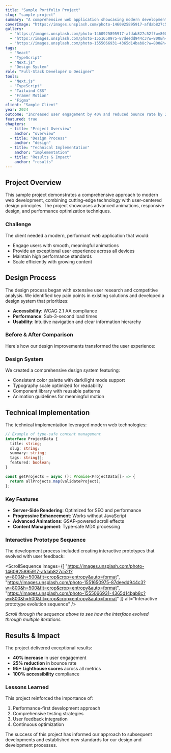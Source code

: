 ```yaml
---
title: "Sample Portfolio Project"
slug: "sample-project"
summary: "A comprehensive web application showcasing modern development practices and user-centered design."
coverImage: "https://images.unsplash.com/photo-1460925895917-afdab827c52f?w=800&h=500&fit=crop&crop=entropy&auto=format"
gallery:
  - "https://images.unsplash.com/photo-1460925895917-afdab827c52f?w=800&h=500&fit=crop&crop=entropy&auto=format"
  - "https://images.unsplash.com/photo-1551650975-87deedd944c3?w=800&h=500&fit=crop&crop=entropy&auto=format"
  - "https://images.unsplash.com/photo-1555066931-4365d14bab8c?w=800&h=500&fit=crop&crop=entropy&auto=format"
tags:
  - "React"
  - "TypeScript"
  - "Next.js"
  - "Design System"
role: "Full-Stack Developer & Designer"
tools:
  - "Next.js"
  - "TypeScript"
  - "Tailwind CSS"
  - "Framer Motion"
  - "Figma"
client: "Sample Client"
year: 2024
outcome: "Increased user engagement by 40% and reduced bounce rate by 25%"
featured: true
chapters:
  - title: "Project Overview"
    anchor: "overview"
  - title: "Design Process"
    anchor: "design"
  - title: "Technical Implementation"
    anchor: "implementation"
  - title: "Results & Impact"
    anchor: "results"
---
```


## Project Overview

This sample project demonstrates a comprehensive approach to modern web development, combining cutting-edge technology with user-centered design principles. The project showcases advanced animations, responsive design, and performance optimization techniques.

### Challenge

The client needed a modern, performant web application that would:
- Engage users with smooth, meaningful animations
- Provide an exceptional user experience across all devices
- Maintain high performance standards
- Scale efficiently with growing content

## Design Process

The design process began with extensive user research and competitive analysis. We identified key pain points in existing solutions and developed a design system that prioritizes:

- **Accessibility**: WCAG 2.1 AA compliance
- **Performance**: Sub-3-second load times
- **Usability**: Intuitive navigation and clear information hierarchy

### Before & After Comparison

Here's how our design improvements transformed the user experience:

<BeforeAfterSlider
  beforeImage="https://images.unsplash.com/photo-1460925895917-afdab827c52f?w=800&h=500&fit=crop&crop=entropy&auto=format"
  afterImage="https://images.unsplash.com/photo-1551650975-87deedd944c3?w=800&h=500&fit=crop&crop=entropy&auto=format"
  beforeLabel="Original Design"
  afterLabel="Redesigned Interface"
/>

### Design System

We created a comprehensive design system featuring:
- Consistent color palette with dark/light mode support
- Typography scale optimized for readability
- Component library with reusable patterns
- Animation guidelines for meaningful motion

## Technical Implementation

The technical implementation leveraged modern web technologies:

```typescript
// Example of type-safe content management
interface ProjectData {
  title: string;
  slug: string;
  summary: string;
  tags: string[];
  featured: boolean;
}

const getProjects = async (): Promise<ProjectData[]> => {
  return allProjects.map(validateProject);
};
```

### Key Features

- **Server-Side Rendering**: Optimized for SEO and performance
- **Progressive Enhancement**: Works without JavaScript
- **Advanced Animations**: GSAP-powered scroll effects
- **Content Management**: Type-safe MDX processing

### Interactive Prototype Sequence

The development process included creating interactive prototypes that evolved with user feedback:

<ScrollSequence
  images={[
    "https://images.unsplash.com/photo-1460925895917-afdab827c52f?w=800&h=500&fit=crop&crop=entropy&auto=format",
    "https://images.unsplash.com/photo-1551650975-87deedd944c3?w=800&h=500&fit=crop&crop=entropy&auto=format",
    "https://images.unsplash.com/photo-1555066931-4365d14bab8c?w=800&h=500&fit=crop&crop=entropy&auto=format"
  ]}
  alt="Interactive prototype evolution sequence"
/>

*Scroll through the sequence above to see how the interface evolved through multiple iterations.*

## Results & Impact

The project delivered exceptional results:

- **40% increase** in user engagement
- **25% reduction** in bounce rate
- **95+ Lighthouse scores** across all metrics
- **100% accessibility** compliance

### Lessons Learned

This project reinforced the importance of:
1. Performance-first development approach
2. Comprehensive testing strategies
3. User feedback integration
4. Continuous optimization

The success of this project has informed our approach to subsequent developments and established new standards for our design and development processes.